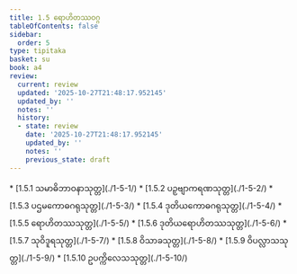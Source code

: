 ```yaml
---
title: 1.5 ရောဟိတဿဝဂ္ဂ
tableOfContents: false
sidebar:
  order: 5
type: tipitaka
basket: su
book: a4
review:
  current: review
  updated: '2025-10-27T21:48:17.952145'
  updated_by: ''
  notes: ''
  history:
  - state: review
    date: '2025-10-27T21:48:17.952145'
    updated_by: ''
    notes: ''
    previous_state: draft
---
```



<ReviewStatus review={frontmatter.review} showDetails={true} />

<HypothesisAnnotation frontmatter={frontmatter} />

<DynamicBreadcrumb />



<TableOfContents book="a4" section="1.5">
* [1.5.1 သမာဓိဘာဝနာသုတ္တ](./1-5-1/)
* [1.5.2 ပဉှဗျာကရဏသုတ္တ](./1-5-2/)
* [1.5.3 ပဌမကောဓဂရုသုတ္တ](./1-5-3/)
* [1.5.4 ဒုတိယကောဓဂရုသုတ္တ](./1-5-4/)
* [1.5.5 ရောဟိတဿသုတ္တ](./1-5-5/)
* [1.5.6 ဒုတိယရောဟိတဿသုတ္တ](./1-5-6/)
* [1.5.7 သုဝိဒူရသုတ္တ](./1-5-7/)
* [1.5.8 ဝိသာခသုတ္တ](./1-5-8/)
* [1.5.9 ဝိပလ္လာသသုတ္တ](./1-5-9/)
* [1.5.10 ဥပက္ကိလေသသုတ္တ](./1-5-10/)
</TableOfContents>